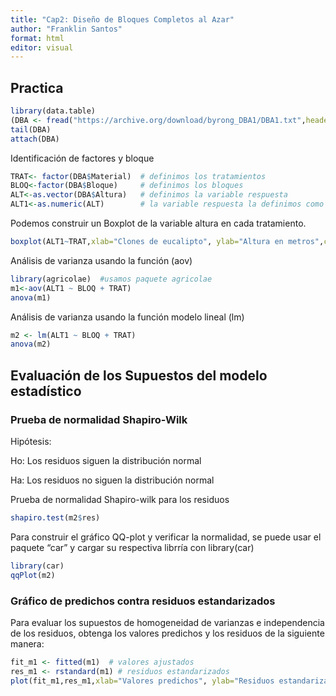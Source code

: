 ```yaml
---
title: "Cap2: Diseño de Bloques Completos al Azar"
author: "Franklin Santos"
format: html
editor: visual
---
```


## Practica 

```r
library(data.table)
(DBA <- fread("https://archive.org/download/byrong_DBA1/DBA1.txt",header=T, sep="\t", dec=","))
tail(DBA)
attach(DBA)
```

Identificación de factores y bloque

```r
TRAT<- factor(DBA$Material)  # definimos los tratamientos
BLOQ<-factor(DBA$Bloque)     # definimos los bloques
ALT<-as.vector(DBA$Altura)   # definimos la variable respuesta
ALT1<-as.numeric(ALT)        # la variable respuesta la definimos como numérica
```


Podemos construir un Boxplot de la variable altura en cada tratamiento.

```r
boxplot(ALT1~TRAT,xlab="Clones de eucalipto", ylab="Altura en metros",col="green3")
```

Análisis de varianza usando la función (aov)

```r
library(agricolae)  #usamos paquete agricolae
m1<-aov(ALT1 ~ BLOQ + TRAT)
anova(m1)
```

Análisis de varianza usando la función modelo lineal (lm)

```r
m2 <- lm(ALT1 ~ BLOQ + TRAT)
anova(m2)
```
## Evaluación de los Supuestos del modelo estadístico
### Prueba de normalidad Shapiro-Wilk

Hipótesis:

Ho: Los residuos siguen la distribución normal

Ha: Los residuos no siguen la distribución normal

Prueba de normalidad Shapiro-wilk para los residuos
```r
shapiro.test(m2$res)
```


Para construir el gráfico QQ-plot y verificar la normalidad, se puede usar el paquete “car” y cargar su respectiva librría con library(car)

```r
library(car)
qqPlot(m2)
```

### Gráfico de predichos contra residuos estandarizados

Para evaluar los supuestos de homogeneidad de varianzas e independencia de los residuos, obtenga los valores predichos y los residuos de la siguiente manera:
```r
fit_m1 <- fitted(m1)  # valores ajustados
res_m1 <- rstandard(m1) # residuos estandarizados
plot(fit_m1,res_m1,xlab="Valores predichos", ylab="Residuos estandarizados",abline(h=0))
```











